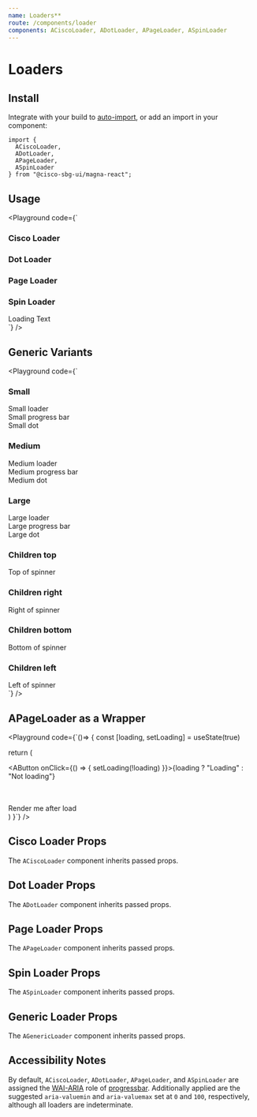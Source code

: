 ```yaml
---
name: Loaders**
route: /components/loader
components: ACiscoLoader, ADotLoader, APageLoader, ASpinLoader
---
```


# Loaders

## Install

Integrate with your build to [auto-import](/#integrating), or add an import in your component:

```
import {
  ACiscoLoader,
  ADotLoader,
  APageLoader,
  ASpinLoader
} from "@cisco-sbg-ui/magna-react";
```

## Usage

<Playground
  code={`<div>
  <h3>Cisco Loader</h3>
  <ACiscoLoader className="mx-auto" />
  <ADivider />
  <h3>Dot Loader</h3>
  <ADotLoader className="mx-auto" />
  <ADivider />
  <h3>Page Loader</h3>
  <APageLoader size="small" center />
  <ADivider />
   <h3>Spin Loader</h3>
  <ASpinLoader>Loading Text</ASpinLoader><br />
</div>
`}
/>

## Generic Variants

<Playground
  code={`<div>
   <h3>Small</h3>
    <AGenericLoader component="spinner" size="small">Small loader</AGenericLoader><br />
    <AGenericLoader component="progressbar" size="small" indicatorProps={{indeterminate: true}}>Small progress bar</AGenericLoader><br />
    <AGenericLoader component="dot" size="small">Small dot</AGenericLoader>
  <ADivider />
     <h3>Medium</h3>
    <AGenericLoader component="spinner" size="medium">Medium loader</AGenericLoader><br />
    <AGenericLoader component="progressbar" size="medium" indicatorProps={{indeterminate: true}}>Medium progress bar</AGenericLoader><br />
    <AGenericLoader component="dot" size="medium">Medium dot</AGenericLoader>
  <ADivider />
   <h3>Large</h3>
  <AGenericLoader component="spinner" size="large">Large loader</AGenericLoader><br />
    <AGenericLoader component="progressbar" size="large" indicatorProps={{indeterminate: true}}>Large progress bar</AGenericLoader><br />
    <AGenericLoader component="dot" size="large">Large dot</AGenericLoader>
  <ADivider />
  <h3>Children top</h3>
  <AGenericLoader childPlacement="top">Top of spinner</AGenericLoader>
  <ADivider />
  <h3>Children right</h3>
  <AGenericLoader childPlacement="right">Right of spinner</AGenericLoader>
  <ADivider />
    <h3>Children bottom</h3>
  <AGenericLoader childPlacement="bottom">Bottom of spinner</AGenericLoader>
  <ADivider />
    <h3>Children left</h3>
  <AGenericLoader childPlacement="left">Left of spinner</AGenericLoader>
</div>
`}
/>

## APageLoader as a Wrapper

<Playground
  code={`()=> {
      const [loading, setLoading] = useState(true)

return (<div>

<AButton onClick={() => {
  setLoading(!loading)
}}>{loading ? "Loading" : "Not loading"}</AButton>
<br />
<br />
<br />
  <APageLoader size="small" loading={loading} center>
  <div>Render me after load</div>
  </APageLoader>
</div>)
  }`}
/>

## Cisco Loader Props

The `ACiscoLoader` component inherits passed props.

<Props of="ACiscoLoader" />

## Dot Loader Props

The `ADotLoader` component inherits passed props.

<Props of="ADotLoader" />

## Page Loader Props

The `APageLoader` component inherits passed props.

<Props of="APageLoader" />

## Spin Loader Props

The `ASpinLoader` component inherits passed props.

<Props of="ASpinLoader" />

## Generic Loader Props

The `AGenericLoader` component inherits passed props.

<Props of="AGenericLoader" />

## Accessibility Notes

By default, `ACiscoLoader`, `ADotLoader`, `APageLoader`, and `ASpinLoader` are assigned the [WAI-ARIA](https://www.w3.org/WAI/standards-guidelines/aria/) role of [progressbar](https://www.w3.org/TR/wai-aria/#progressbar).
Additionally applied are the suggested `aria-valuemin` and `aria-valuemax` set at `0` and `100`, respectively, although all loaders are indeterminate.

